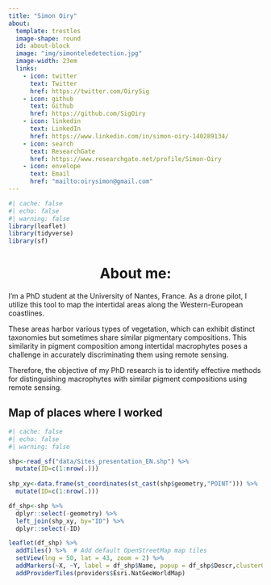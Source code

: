 ```yaml
---
title: "Simon Oiry"
about:
  template: trestles
  image-shape: round
  id: about-block
  image: "img/simonteledetection.jpg"
  image-width: 23em
  links:
    - icon: twitter
      text: Twitter
      href: https://twitter.com/OirySig
    - icon: github
      text: Github
      href: https://github.com/SigOiry
    - icon: linkedin
      text: LinkedIn
      href: https://www.linkedin.com/in/simon-oiry-140289134/
    - icon: search
      text: ResearchGate
      href: https://www.researchgate.net/profile/Simon-Oiry  
    - icon: envelope
      text: Email
      href: "mailto:oirysimon@gmail.com"  
---
```

:::{#about-block}

```r
#| cache: false
#| echo: false
#| warning: false
library(leaflet)
library(tidyverse)
library(sf)
```


# About me: {style="text-align: center"}
I'm a PhD student at the University of Nantes, France. As a drone pilot, I utilize this tool to map the intertidal areas along the Western-European coastlines. 

These areas harbor various types of vegetation, which can exhibit distinct taxonomies but sometimes share similar pigmentary compositions. This similarity in pigment composition among intertidal macrophytes poses a challenge in accurately discriminating them using remote sensing. 

Therefore, the objective of my PhD research is to identify effective methods for distinguishing macrophytes with similar pigment compositions using remote sensing.
:::

:::{.absolute width="1200"}

## Map of places where I worked
```r
#| cache: false
#| echo: false
#| warning: false

shp<-read_sf("data/Sites_presentation_EN.shp") %>% 
  mutate(ID=c(1:nrow(.)))
    
shp_xy<-data.frame(st_coordinates(st_cast(shp$geometry,"POINT"))) %>% 
  mutate(ID=c(1:nrow(.)))

df_shp<-shp %>% 
  dplyr::select(-geometry) %>% 
  left_join(shp_xy, by="ID") %>% 
  dplyr::select(-ID)

leaflet(df_shp) %>%
  addTiles() %>%  # Add default OpenStreetMap map tiles
  setView(lng = 50, lat = 43, zoom = 2) %>%
  addMarkers(~X, ~Y, label = df_shp$Name, popup = df_shp$Descr,clusterOptions = markerClusterOptions()) %>% 
  addProviderTiles(providers$Esri.NatGeoWorldMap)



```

:::
